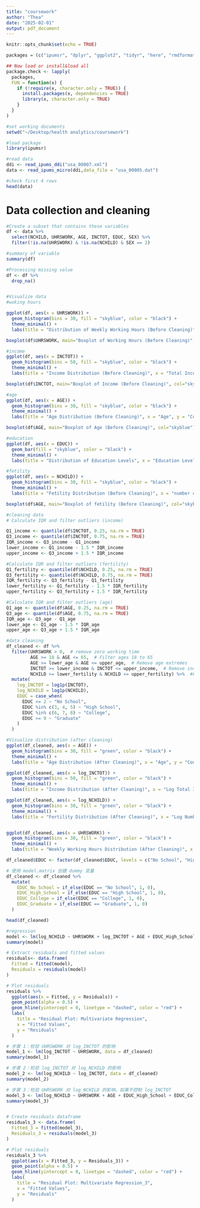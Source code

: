 ```yaml
---
title: "coursework"
author: "Thea"
date: "2025-02-01"
output: pdf_document
---
```


```r
knitr::opts_chunk$set(echo = TRUE)
```

```r
packages = (c("ipumsr", "dplyr", "ggplot2", "tidyr", "here", "rmdformats", "srvyr"))

## Now load or install&load all
package.check <- lapply(
  packages,
  FUN = function(x) {
    if (!require(x, character.only = TRUE)) {
      install.packages(x, dependencies = TRUE)
      library(x, character.only = TRUE)
    }
  }
)
```

```r
#set working documents
setwd("~/Desktop/health analytics/coursework")

#load package
library(ipumsr)

#read data
ddi <- read_ipums_ddi("usa_00007.xml")
data <- read_ipums_micro(ddi,data_file = "usa_00005.dat")

#check first 4 rows
head(data)
```

# **Data collection and cleaning**

```r
#Create a subset that contains these variables
df <- data %>%
  select(NCHILD, UHRSWORK, AGE, INCTOT, EDUC, SEX) %>%
  filter(!is.na(UHRSWORK) & !is.na(NCHILD) & SEX == 2)

#summary of variable
summary(df)  

#Processing missing value
df <- df %>%
  drop_na()


#Visualize data
#woking hours

ggplot(df, aes(x = UHRSWORK)) +
  geom_histogram(bins = 30, fill = "skyblue", color = "black") +
  theme_minimal() +
  labs(title = "Distribution of Weekly Working Hours (Before Cleaning)", x = "Weekly Working Hours", y = "Count")

boxplot(df$UHRSWORK, main="Boxplot of Working Hours (Before Cleaning)", col="lightblue")

#income
ggplot(df, aes(x = INCTOT)) +
  geom_histogram(bins = 50, fill = "skyblue", color = "black") +
  theme_minimal() +
  labs(title = "Income Distribution (Before Cleaning)", x = "Total Income", y = "Count")

boxplot(df$INCTOT, main="Boxplot of Income (Before Cleaning)", col="skyblue")

#age
ggplot(df, aes(x = AGE)) +
  geom_histogram(bins = 30, fill = "skyblue", color = "black") +
  theme_minimal() +
  labs(title = "Age Distribution (Before Cleaning)", x = "Age", y = "Count")

boxplot(df$AGE, main="Boxplot of Age (Before Cleaning)", col="skyblue")

#education
ggplot(df, aes(x = EDUC)) +
  geom_bar(fill = "skyblue", color = "black") +
  theme_minimal() +
  labs(title = "Distribution of Education Levels", x = "Education Level", y = "Count")

#fetility
ggplot(df, aes(x = NCHILD)) +
  geom_histogram(bins = 30, fill = "skyblue", color = "black") +
  theme_minimal() +
  labs(title = "Fetility Distribution (Before Cleaning)", x = "number of child", y = "Count")

boxplot(df$AGE, main="Boxplot of fetility (Before Cleaning)", col="skyblue")

```

```r
#cleaning data
# Calculate IQR and filter outliers (income)

Q1_income <- quantile(df$INCTOT, 0.25, na.rm = TRUE)
Q3_income <- quantile(df$INCTOT, 0.75, na.rm = TRUE)
IQR_income <- Q3_income - Q1_income
lower_income <- Q1_income - 1.5 * IQR_income
upper_income <- Q3_income + 1.5 * IQR_income

#Calculate IQR and filter outliers (fertility)
Q1_fertility <- quantile(df$NCHILD, 0.25, na.rm = TRUE)
Q3_fertility <- quantile(df$NCHILD, 0.75, na.rm = TRUE)
IQR_fertility <- Q3_fertility - Q1_fertility
lower_fertility <- Q1_fertility - 1.5 * IQR_fertility
upper_fertility <- Q3_fertility + 1.5 * IQR_fertility

#Calculate IQR and filter outliers (age)
Q1_age <- quantile(df$AGE, 0.25, na.rm = TRUE)
Q3_age <- quantile(df$AGE, 0.75, na.rm = TRUE)
IQR_age <- Q3_age - Q1_age
lower_age <- Q1_age - 1.5 * IQR_age
upper_age <- Q3_age + 1.5 * IQR_age

#data cleaning
df_cleaned <- df %>%
  filter(UHRSWORK > 0,  # remove zero working time
         AGE >= 18 & AGE <= 65,  # Filter ages 18 to 65
         AGE >= lower_age & AGE <= upper_age,  # Remove age extremes
         INCTOT >= lower_income & INCTOT <= upper_income,  # Remove income extremes
         NCHILD >= lower_fertility & NCHILD <= upper_fertility) %>%  #Filter fertility outliers
  mutate(
    log_INCTOT = log1p(INCTOT),  
    log_NCHILD = log1p(NCHILD),  
    EDUC = case_when( 
      EDUC <= 2 ~ "No School",
      EDUC %in% c(3, 4, 5) ~ "High School",
      EDUC %in% c(6, 7, 8) ~ "College",
      EDUC >= 9 ~ "Graduate"
    )
  )

#Visualize distribution (after cleaning)
ggplot(df_cleaned, aes(x = AGE)) +
  geom_histogram(bins = 30, fill = "green", color = "black") +
  theme_minimal() +
  labs(title = "Age Distribution (After Cleaning)", x = "Age", y = "Count")

ggplot(df_cleaned, aes(x = log_INCTOT)) +
  geom_histogram(bins = 50, fill = "green", color = "black") +
  theme_minimal() +
  labs(title = "Income Distribution (After Cleaning)", x = "Log Total Income", y = "Count")

ggplot(df_cleaned, aes(x = log_NCHILD)) +
  geom_histogram(bins = 30, fill = "green", color = "black") +
  theme_minimal() +
  labs(title = "Fertility Distribution (After Cleaning)", x = "Log Number of Children", y = "Count")


ggplot(df_cleaned, aes(x = UHRSWORK)) +
  geom_histogram(bins = 30, fill = "green", color = "black") +
  theme_minimal() +
  labs(title = "Weekly Working Hours Distribution (After Cleaning)", x = "Weekly Working Hours", y = "Count")


```

```r

df_cleaned$EDUC <- factor(df_cleaned$EDUC, levels = c("No School", "High School", "College", "Graduate"))

# 使用 model.matrix 创建 dummy 变量
df_cleaned <- df_cleaned %>%
  mutate(
    EDUC_No_School = if_else(EDUC == "No School", 1, 0),
    EDUC_High_School = if_else(EDUC == "High School", 1, 0),
    EDUC_College = if_else(EDUC == "College", 1, 0),
    EDUC_Graduate = if_else(EDUC == "Graduate", 1, 0)
  )

head(df_cleaned)

#regression
model <- lm(log_NCHILD ~ UHRSWORK + log_INCTOT + AGE + EDUC_High_School + EDUC_College + EDUC_Graduate, data = df_cleaned)
summary(model)
```

```r
# Extract residuals and fitted values
residuals<- data.frame(
  Fitted = fitted(model),
  Residuals = residuals(model)
)

# Plot residuals
residuals %>%
  ggplot(aes(x = Fitted, y = Residuals)) +
  geom_point(alpha = 0.5) +
  geom_hline(yintercept = 0, linetype = "dashed", color = "red") +
  labs(
    title = "Residual Plot: Multivariate Regression",
    x = "Fitted Values",
    y = "Residuals"
  )
```

```r

# 步骤 1：检验 UHRSWORK 对 log_INCTOT 的影响
model_1 <- lm(log_INCTOT ~ UHRSWORK, data = df_cleaned)
summary(model_1)

# 步骤 2：检验 log_INCTOT 对 log_NCHILD 的影响
model_2 <- lm(log_NCHILD ~ log_INCTOT, data = df_cleaned)
summary(model_2)

# 步骤 3：检验 UHRSWORK 对 log_NCHILD 的影响，如果不控制 log_INCTOT
model_3 <- lm(log_NCHILD ~ UHRSWORK + AGE + EDUC_High_School + EDUC_College + EDUC_Graduate, data = df_cleaned)
summary(model_3)


# Create residuals dataframe
residuals_3 <- data.frame(
  Fitted_3 = fitted(model_3),
  Residuals_3 = residuals(model_3)
)

# Plot residuals
residuals_3 %>%
  ggplot(aes(x = Fitted_3, y = Residuals_3)) +
  geom_point(alpha = 0.5) +
  geom_hline(yintercept = 0, linetype = "dashed", color = "red") +
  labs(
    title = "Residual Plot: Multivariate Regression_3",
    x = "Fitted Values",
    y = "Residuals"
  )
```
